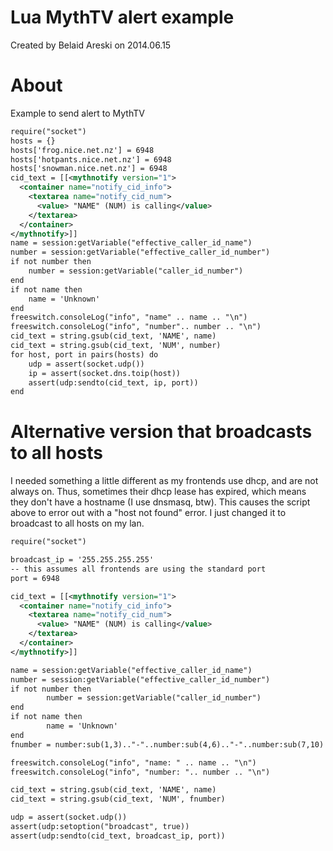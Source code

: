 
# Lua MythTV alert example 

 Created by  Belaid Areski on 2014.06.15

# About

Example to send alert to MythTV

```xml
require("socket")
hosts = {}
hosts['frog.nice.net.nz'] = 6948
hosts['hotpants.nice.net.nz'] = 6948
hosts['snowman.nice.net.nz'] = 6948
cid_text = [[<mythnotify version="1">
  <container name="notify_cid_info">
    <textarea name="notify_cid_num">
      <value> "NAME" (NUM) is calling</value>
    </textarea>
  </container>
</mythnotify>]]
name = session:getVariable("effective_caller_id_name")
number = session:getVariable("effective_caller_id_number")
if not number then
    number = session:getVariable("caller_id_number")
end
if not name then
    name = 'Unknown'
end
freeswitch.consoleLog("info", "name" .. name .. "\n")
freeswitch.consoleLog("info", "number".. number .. "\n")
cid_text = string.gsub(cid_text, 'NAME', name)
cid_text = string.gsub(cid_text, 'NUM', number)
for host, port in pairs(hosts) do
    udp = assert(socket.udp())
    ip = assert(socket.dns.toip(host))
    assert(udp:sendto(cid_text, ip, port))
end
```

# Alternative version that broadcasts to all hosts

I needed something a little different as my frontends use dhcp, and are not always on. Thus, sometimes their dhcp lease has expired, which means they don't have a hostname (I use dnsmasq, btw). This causes the script above to error out with a "host not found" error. I just changed it to broadcast to all hosts on my lan.

```xml
require("socket")

broadcast_ip = '255.255.255.255'
-- this assumes all frontends are using the standard port
port = 6948

cid_text = [[<mythnotify version="1">
  <container name="notify_cid_info">
    <textarea name="notify_cid_num">
      <value> "NAME" (NUM) is calling</value>
    </textarea>
  </container>
</mythnotify>]]

name = session:getVariable("effective_caller_id_name")
number = session:getVariable("effective_caller_id_number")
if not number then
        number = session:getVariable("caller_id_number")
end
if not name then
        name = 'Unknown'
end
fnumber = number:sub(1,3).."-"..number:sub(4,6).."-"..number:sub(7,10)

freeswitch.consoleLog("info", "name: " .. name .. "\n")
freeswitch.consoleLog("info", "number: ".. number .. "\n")

cid_text = string.gsub(cid_text, 'NAME', name)
cid_text = string.gsub(cid_text, 'NUM', fnumber)

udp = assert(socket.udp())
assert(udp:setoption("broadcast", true))
assert(udp:sendto(cid_text, broadcast_ip, port))
```


